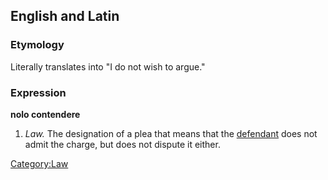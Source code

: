 {{Wikipedia}}
==English and Latin==

===Etymology===
Literally translates into "I do not wish to argue."

===Expression===
'''nolo contendere'''

#''Law.'' The designation of a plea that means that the [[defendant]] does not admit the charge, but does not dispute it either.
[[Category:Law]]